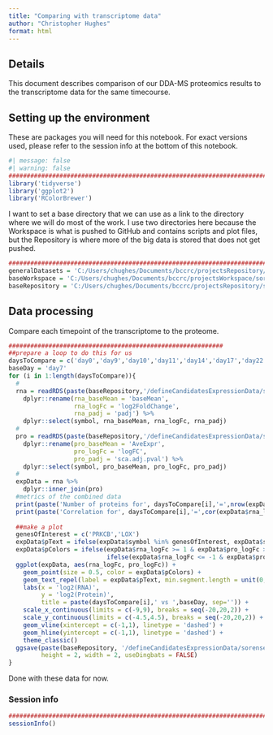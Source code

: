 ```yaml
---
title: "Comparing with transcriptome data"
author: "Christopher Hughes"
format: html
---
```


## Details

This document describes comparison of our DDA-MS proteomics results to the transcriptome data for the same timecourse.

## Setting up the environment

These are packages you will need for this notebook. For exact versions used, please refer to the session info at the bottom of this notebook.

```r
#| message: false
#| warning: false
##########################################################################################
library('tidyverse')
library('ggplot2')
library('RColorBrewer')
```

I want to set a base directory that we can use as a link to the directory where we will do most of the work. I use two directories here because the Workspace is what is pushed to GitHub and contains scripts and plot files, but the Repository is where more of the big data is stored that does not get pushed.

```r
##########################################################################################
generalDatasets = 'C:/Users/chughes/Documents/bccrc/projectsRepository/generalDatasets'
baseWorkspace = 'C:/Users/chughes/Documents/bccrc/projectsWorkspace/sorensenLab/relatedToEwsCrisprManuscript'
baseRepository = 'C:/Users/chughes/Documents/bccrc/projectsRepository/sorensenLab/relatedToEwsCrisprManuscript'
```

## Data processing

Compare each timepoint of the transcriptome to the proteome.

```r
###########################################################
##prepare a loop to do this for us
daysToCompare = c('day0','day9','day10','day11','day14','day17','day22')
baseDay = 'day7'
for (i in 1:length(daysToCompare)){
  #
  rna = readRDS(paste(baseRepository,'/defineCandidatesExpressionData/sorensenEwsA673RnaSeq/datasetOutputs/dataset_deseq2_',daysToCompare[i],'-',baseDay,'.rds',sep='')) %>%
    dplyr::rename(rna_baseMean = 'baseMean',
                  rna_logFc = 'log2FoldChange',
                  rna_padj = 'padj') %>%
    dplyr::select(symbol, rna_baseMean, rna_logFc, rna_padj)
  #
  pro = readRDS(paste(baseRepository,'/defineCandidatesExpressionData/sorensenEwsA673Proteomics/datasetOutputs/dataset_deqms_',daysToCompare[i],'-',baseDay,'.rds',sep='')) %>%
    dplyr::rename(pro_baseMean = 'AveExpr',
                  pro_logFc = 'logFC',
                  pro_padj = 'sca.adj.pval') %>%
    dplyr::select(symbol, pro_baseMean, pro_logFc, pro_padj)
  #
  expData = rna %>%
    dplyr::inner_join(pro)
  #metrics of the combined data
  print(paste('Number of proteins for', daysToCompare[i],'=',nrow(expData)))
  print(paste('Correlation for', daysToCompare[i],'=',cor(expData$rna_logFc, expData$pro_logFc, method = 'pearson', use = 'pairwise.complete.obs')))
  
  ##make a plot
  genesOfInterest = c('PRKCB','LOX')
  expData$pText = ifelse(expData$symbol %in% genesOfInterest, expData$symbol, '')
  expData$pColors = ifelse(expData$rna_logFc >= 1 & expData$pro_logFc >= 1, brewer.pal(4,'OrRd')[4],
                           ifelse(expData$rna_logFc <= -1 & expData$pro_logFc <= -1, brewer.pal(4,'GnBu')[4], brewer.pal(4,'Greys')[3]))
  ggplot(expData, aes(rna_logFc, pro_logFc)) +
    geom_point(size = 0.5, color = expData$pColors) +
    geom_text_repel(label = expData$pText, min.segment.length = unit(0, 'lines'), nudge_x = -1, nudge_y = -1, max.overlaps = 55000, size = 2, segment.size = 0.25) +
    labs(x = 'log2(RNA)', 
         y = 'log2(Protein)', 
         title = paste(daysToCompare[i],' vs ',baseDay, sep='')) +
    scale_x_continuous(limits = c(-9,9), breaks = seq(-20,20,2)) +
    scale_y_continuous(limits = c(-4.5,4.5), breaks = seq(-20,20,2)) +
    geom_vline(xintercept = c(-1,1), linetype = 'dashed') +
    geom_hline(yintercept = c(-1,1), linetype = 'dashed') +
    theme_classic()
  ggsave(paste(baseRepository, '/defineCandidatesExpressionData/sorensenEwsA673Proteomics/plots/scatter_rnaVsPro_', daysToCompare[i], '-', baseDay, '.pdf', sep = ''),
         height = 2, width = 2, useDingbats = FALSE)
}
```

Done with these data for now.

### Session info

```r
##########################################################################################
sessionInfo()
```


